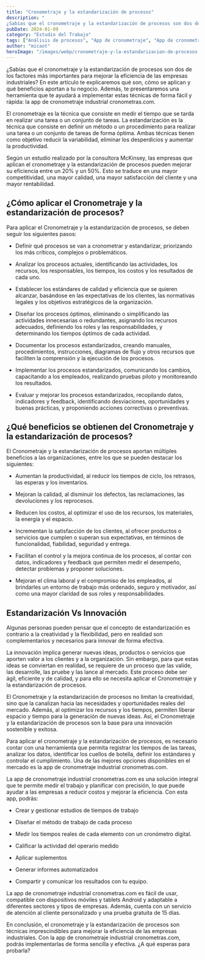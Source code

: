 ```yaml
---
title: "Cronometraje y la estandarización de procesos"
description: "
¿Sabías que el cronometraje y la estandarización de procesos son dos de los factores más importantes para mejorar la eficiencia de las empresas indus..."
pubDate: 2024-01-09
category: "Estudio del Trabajo"
tags: ["Análisis de procesos", "App de cronometraje", "App de cronometraje industrial", "Aumento de la productividad", "Beneficios de la estandarización", "Beneficios del cronometraje", "calidad", "Comunicación en equipo.", "costos", "Creatividad", "Cronometraje", "Cronometraje industrial", "Cronometras.com", "cronometras.com.", "CronometrasApp", "Diseño de procesos óptimos", "Documentación de procesos", "Eficiencia empresarial", "eficiencia industrial", "Eliminación de desperdicios", "Estándares de calidad", "estandarización", "Estandarización de procesos", "Estudio de tiempos", "Evaluación y mejora continua", "Flexibilidad", "Gestión de estudios de tiempos", "Herramienta de medición de tiempos", "Implementación de procesos", "Informes automatizados", "Informes de eficiencia", "Innovación", "Innovación y estandarización", "Medición de actividades", "Medición de tiempos de trabajo", "Mejora continua", "Mejora de la eficiencia", "Optimización de procesos", "Planificación de la producción", "Productividad", "Reducción de tiempos", "Rentabilidad", "Satisfacción del cliente"]
author: "micaot"
heroImage: "/images/webp/cronometraje-y-la-estandarizacion-de-procesos.webp"
---
```


¿Sabías que el cronometraje y la estandarización de procesos son dos de los factores más importantes para mejorar la eficiencia de las empresas industriales? En este artículo te explicaremos qué son, cómo se aplican y qué beneficios aportan a tu negocio. Además, te presentaremos una herramienta que te ayudará a implementar estas técnicas de forma fácil y rápida: la app de cronometraje industrial cronometras.com.

El cronometraje es la técnica que consiste en medir el tiempo que se tarda en realizar una tarea o un conjunto de tareas. La estandarización es la técnica que consiste en definir un método o un procedimiento para realizar una tarea o un conjunto de tareas de forma óptima. Ambas técnicas tienen como objetivo reducir la variabilidad, eliminar los desperdicios y aumentar la productividad.

Según un estudio realizado por la consultora McKinsey, las empresas que aplican el cronometraje y la estandarización de procesos pueden mejorar su eficiencia entre un 20% y un 50%. Esto se traduce en una mayor competitividad, una mayor calidad, una mayor satisfacción del cliente y una mayor rentabilidad.

## ¿Cómo aplicar el Cronometraje y la estandarización de procesos?

Para aplicar el Cronometraje y la estandarización de procesos, se deben seguir los siguientes pasos:

- Definir qué procesos se van a cronometrar y estandarizar, priorizando los más críticos, complejos o problemáticos.

- Analizar los procesos actuales, identificando las actividades, los recursos, los responsables, los tiempos, los costos y los resultados de cada uno.

- Establecer los estándares de calidad y eficiencia que se quieren alcanzar, basándose en las expectativas de los clientes, las normativas legales y los objetivos estratégicos de la organización.

- Diseñar los procesos óptimos, eliminando o simplificando las actividades innecesarias o redundantes, asignando los recursos adecuados, definiendo los roles y las responsabilidades, y determinando los tiempos óptimos de cada actividad.

- Documentar los procesos estandarizados, creando manuales, procedimientos, instrucciones, diagramas de flujo y otros recursos que faciliten la comprensión y la ejecución de los procesos.

- Implementar los procesos estandarizados, comunicando los cambios, capacitando a los empleados, realizando pruebas piloto y monitoreando los resultados.

- Evaluar y mejorar los procesos estandarizados, recopilando datos, indicadores y feedback, identificando desviaciones, oportunidades y buenas prácticas, y proponiendo acciones correctivas o preventivas.

## ¿Qué beneficios se obtienen del Cronometraje y la estandarización de procesos?

El Cronometraje y la estandarización de procesos aportan múltiples beneficios a las organizaciones, entre los que se pueden destacar los siguientes:

- Aumentan la productividad, al reducir los tiempos de ciclo, los retrasos, las esperas y los inventarios.

- Mejoran la calidad, al disminuir los defectos, las reclamaciones, las devoluciones y los reprocesos.

- Reducen los costos, al optimizar el uso de los recursos, los materiales, la energía y el espacio.

- Incrementan la satisfacción de los clientes, al ofrecer productos o servicios que cumplen o superan sus expectativas, en términos de funcionalidad, fiabilidad, seguridad y entrega.

- Facilitan el control y la mejora continua de los procesos, al contar con datos, indicadores y feedback que permiten medir el desempeño, detectar problemas y proponer soluciones.

- Mejoran el clima laboral y el compromiso de los empleados, al brindarles un entorno de trabajo más ordenado, seguro y motivador, así como una mayor claridad de sus roles y responsabilidades.

## Estandarización Vs Innovación

Algunas personas pueden pensar que el concepto de estandarización es contrario a la creatividad y la flexibilidad, pero en realidad son complementarios y necesarios para innovar de forma efectiva.

La innovación implica generar nuevas ideas, productos o servicios que aporten valor a los clientes y a la organización. Sin embargo, para que estas ideas se conviertan en realidad, se requiere de un proceso que las valide, las desarrolle, las pruebe y las lance al mercado. Este proceso debe ser ágil, eficiente y de calidad, y para ello se necesita aplicar el Cronometraje y la estandarización de procesos.

El Cronometraje y la estandarización de procesos no limitan la creatividad, sino que la canalizan hacia las necesidades y oportunidades reales del mercado. Además, al optimizar los recursos y los tiempos, permiten liberar espacio y tiempo para la generación de nuevas ideas. Así, el Cronometraje y la estandarización de procesos son la base para una innovación sostenible y exitosa.

Para aplicar el cronometraje y la estandarización de procesos, es necesario contar con una herramienta que permita registrar los tiempos de las tareas, analizar los datos, identificar los cuellos de botella, definir los estándares y controlar el cumplimiento. Una de las mejores opciones disponibles en el mercado es la app de cronometraje industrial cronometras.com.

La app de cronometraje industrial cronometras.com es una solución integral que te permite medir el trabajo y planificar con precisión, lo que puede ayudar a las empresas a reducir costos y mejorar la eficiencia. Con esta app, podrás:

- Crear y gestionar estudios de tiempos de trabajo

- Diseñar el método de trabajo de cada proceso

- Medir los tiempos reales de cada elemento con un cronómetro digital.

- Calificar la actividad del operario medido

- Aplicar suplementos

- Generar informes automatizados

- Compartir y comunicar los resultados con tu equipo.

La app de cronometraje industrial cronometras.com es fácil de usar, compatible con dispositivos móviles y tablets Android y adaptable a diferentes sectores y tipos de empresas. Además, cuenta con un servicio de atención al cliente personalizado y una prueba gratuita de 15 días.

En conclusión, el cronometraje y la estandarización de procesos son técnicas imprescindibles para mejorar la eficiencia de las empresas industriales. Con la app de cronometraje industrial cronometras.com, podrás implementarlas de forma sencilla y efectiva. ¿A qué esperas para probarla?